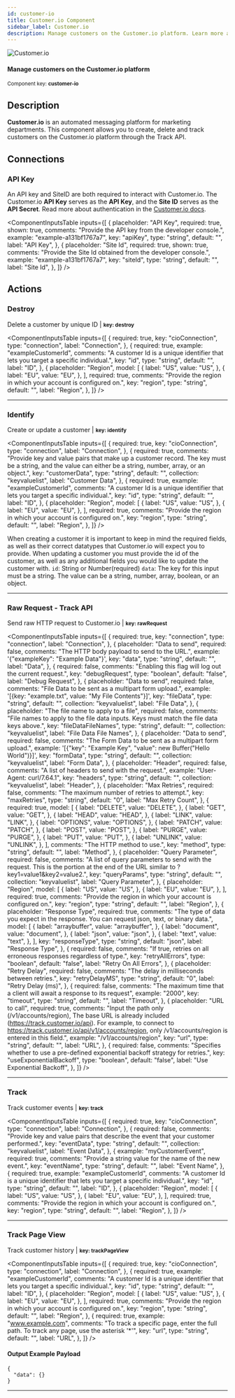 ```yaml
---
id: customer-io
title: Customer.io Component
sidebar_label: Customer.io
description: Manage customers on the Customer.io platform. Learn more about using Prismatic's Customer.io component.
---
```


[//]: # "DO NOT EDIT THIS FILE MANUALLY."
[//]: # "This file was auto generated using scripts in docusaurus/scripts/components/"


<div className="avatar">
  <div className="avatar__photo-link avatar__photo avatar__photo--lg">
    <img
      src="/docs/img/components/icons/60/Y3VzdG9tZXItaW8=.png"
      alt="Customer.io"
    />
  </div>
  <div className="avatar__intro">
    <h4 className="avatar__name">
      Manage customers on the Customer.io platform
    </h4>
    <small className="avatar__subtitle">
      Component key: <b>customer-io</b>
    </small>
  </div>
</div>

## Description

**Customer.io** is an automated messaging platform for marketing departments.
This component allows you to create, delete and track customers on the Customer.io platform through the Track API.

## Connections

### API Key

An API key and SiteID are both required to interact with Customer.io.
The Customer.io **API Key** serves as the **API Key**, and the **Site ID** serves as the **API Secret**.
Read more about authentication in the [Customer.io docs](https://customer.io/docs/managing-credentials/).

<ComponentInputsTable
  inputs={[
    {
      placeholder: "API Key",
      required: true,
      shown: true,
      comments: "Provide the API key from the developer console.",
      example: "example-a131bf1767a7",
      key: "apiKey",
      type: "string",
      default: "",
      label: "API Key",
    },
    {
      placeholder: "Site Id",
      required: true,
      shown: true,
      comments: "Provide the Site Id obtained from the developer console.",
      example: "example-a131bf1767a7",
      key: "siteId",
      type: "string",
      default: "",
      label: "Site Id",
    },
  ]}
/>

## Actions

<div id="destroy" />

### Destroy

Delete a customer by unique ID | <small><b>key: destroy</b></small>

<ComponentInputsTable
  inputs={[
    {
      required: true,
      key: "cioConnection",
      type: "connection",
      label: "Connection",
    },
    {
      required: true,
      example: "exampleCustomerId",
      comments:
        "A customer Id is a unique identifier that lets you target a specific individual.",
      key: "id",
      type: "string",
      default: "",
      label: "ID",
    },
    {
      placeholder: "Region",
      model: [
        {
          label: "US",
          value: "US",
        },
        {
          label: "EU",
          value: "EU",
        },
      ],
      required: true,
      comments: "Provide the region in which your account is configured on.",
      key: "region",
      type: "string",
      default: "",
      label: "Region",
    },
  ]}
/>

<hr className="componentActionSeparator" />

<div id="identify" />

### Identify

Create or update a customer | <small><b>key: identify</b></small>

<ComponentInputsTable
  inputs={[
    {
      required: true,
      key: "cioConnection",
      type: "connection",
      label: "Connection",
    },
    {
      required: true,
      comments:
        "Provide key and value pairs that make up a customer record. The key must be a string, and the value can either be a string, number, array, or an object.",
      key: "customerData",
      type: "string",
      default: "",
      collection: "keyvaluelist",
      label: "Customer Data",
    },
    {
      required: true,
      example: "exampleCustomerId",
      comments:
        "A customer Id is a unique identifier that lets you target a specific individual.",
      key: "id",
      type: "string",
      default: "",
      label: "ID",
    },
    {
      placeholder: "Region",
      model: [
        {
          label: "US",
          value: "US",
        },
        {
          label: "EU",
          value: "EU",
        },
      ],
      required: true,
      comments: "Provide the region in which your account is configured on.",
      key: "region",
      type: "string",
      default: "",
      label: "Region",
    },
  ]}
/>

When creating a customer it is important to keep in mind the required fields, as well as their correct datatypes that Customer.io will expect you to provide.
When updating a customer you must provide the id of the customer, as well as any additional fields you would like to update the customer with.
`id`: String or Number(required)
`data`: The key for this input must be a string. The value can be a string, number, array, boolean, or an object.

<hr className="componentActionSeparator" />

<div id="rawrequest" />

### Raw Request - Track API

Send raw HTTP request to Customer.io | <small><b>key: rawRequest</b></small>

<ComponentInputsTable
  inputs={[
    {
      required: true,
      key: "connection",
      type: "connection",
      label: "Connection",
    },
    {
      placeholder: "Data to send",
      required: false,
      comments: "The HTTP body payload to send to the URL.",
      example: '{"exampleKey": "Example Data"}',
      key: "data",
      type: "string",
      default: "",
      label: "Data",
    },
    {
      required: false,
      comments: "Enabling this flag will log out the current request.",
      key: "debugRequest",
      type: "boolean",
      default: "false",
      label: "Debug Request",
    },
    {
      placeholder: "Data to send",
      required: false,
      comments: "File Data to be sent as a multipart form upload.",
      example: '[{key: "example.txt", value: "My File Contents"}]',
      key: "fileData",
      type: "string",
      default: "",
      collection: "keyvaluelist",
      label: "File Data",
    },
    {
      placeholder: "The file name to apply to a file",
      required: false,
      comments:
        "File names to apply to the file data inputs. Keys must match the file data keys above.",
      key: "fileDataFileNames",
      type: "string",
      default: "",
      collection: "keyvaluelist",
      label: "File Data File Names",
    },
    {
      placeholder: "Data to send",
      required: false,
      comments: "The Form Data to be sent as a multipart form upload.",
      example: '[{"key": "Example Key", "value": new Buffer("Hello World")}]',
      key: "formData",
      type: "string",
      default: "",
      collection: "keyvaluelist",
      label: "Form Data",
    },
    {
      placeholder: "Header",
      required: false,
      comments: "A list of headers to send with the request.",
      example: "User-Agent: curl/7.64.1",
      key: "headers",
      type: "string",
      default: "",
      collection: "keyvaluelist",
      label: "Header",
    },
    {
      placeholder: "Max Retries",
      required: false,
      comments: "The maximum number of retries to attempt.",
      key: "maxRetries",
      type: "string",
      default: "0",
      label: "Max Retry Count",
    },
    {
      required: true,
      model: [
        {
          label: "DELETE",
          value: "DELETE",
        },
        {
          label: "GET",
          value: "GET",
        },
        {
          label: "HEAD",
          value: "HEAD",
        },
        {
          label: "LINK",
          value: "LINK",
        },
        {
          label: "OPTIONS",
          value: "OPTIONS",
        },
        {
          label: "PATCH",
          value: "PATCH",
        },
        {
          label: "POST",
          value: "POST",
        },
        {
          label: "PURGE",
          value: "PURGE",
        },
        {
          label: "PUT",
          value: "PUT",
        },
        {
          label: "UNLINK",
          value: "UNLINK",
        },
      ],
      comments: "The HTTP method to use.",
      key: "method",
      type: "string",
      default: "",
      label: "Method",
    },
    {
      placeholder: "Query Parameter",
      required: false,
      comments:
        "A list of query parameters to send with the request. This is the portion at the end of the URL similar to ?key1=value1&key2=value2.",
      key: "queryParams",
      type: "string",
      default: "",
      collection: "keyvaluelist",
      label: "Query Parameter",
    },
    {
      placeholder: "Region",
      model: [
        {
          label: "US",
          value: "US",
        },
        {
          label: "EU",
          value: "EU",
        },
      ],
      required: true,
      comments: "Provide the region in which your account is configured on.",
      key: "region",
      type: "string",
      default: "",
      label: "Region",
    },
    {
      placeholder: "Response Type",
      required: true,
      comments:
        "The type of data you expect in the response. You can request json, text, or binary data.",
      model: [
        {
          label: "arraybuffer",
          value: "arraybuffer",
        },
        {
          label: "document",
          value: "document",
        },
        {
          label: "json",
          value: "json",
        },
        {
          label: "text",
          value: "text",
        },
      ],
      key: "responseType",
      type: "string",
      default: "json",
      label: "Response Type",
    },
    {
      required: false,
      comments:
        "If true, retries on all erroneous responses regardless of type.",
      key: "retryAllErrors",
      type: "boolean",
      default: "false",
      label: "Retry On All Errors",
    },
    {
      placeholder: "Retry Delay",
      required: false,
      comments: "The delay in milliseconds between retries.",
      key: "retryDelayMS",
      type: "string",
      default: "0",
      label: "Retry Delay (ms)",
    },
    {
      required: false,
      comments:
        "The maximum time that a client will await a response to its request",
      example: "2000",
      key: "timeout",
      type: "string",
      default: "",
      label: "Timeout",
    },
    {
      placeholder: "URL to call",
      required: true,
      comments:
        "Input the path only (/v1/accounts/region), The base URL is already included (https://track.customer.io/api). For example, to connect to https://track.customer.io/api/v1/accounts/region, only /v1/accounts/region is entered in this field.",
      example: "/v1/accounts/region",
      key: "url",
      type: "string",
      default: "",
      label: "URL",
    },
    {
      required: false,
      comments:
        "Specifies whether to use a pre-defined exponential backoff strategy for retries.",
      key: "useExponentialBackoff",
      type: "boolean",
      default: "false",
      label: "Use Exponential Backoff",
    },
  ]}
/>

<hr className="componentActionSeparator" />

<div id="track" />

### Track

Track customer events | <small><b>key: track</b></small>

<ComponentInputsTable
  inputs={[
    {
      required: true,
      key: "cioConnection",
      type: "connection",
      label: "Connection",
    },
    {
      required: false,
      comments:
        "Provide key and value pairs that describe the event that your customer performed.",
      key: "eventData",
      type: "string",
      default: "",
      collection: "keyvaluelist",
      label: "Event Data",
    },
    {
      example: "myCustomerEvent",
      required: true,
      comments: "Provide a string value for the name of the new event.",
      key: "eventName",
      type: "string",
      default: "",
      label: "Event Name",
    },
    {
      required: true,
      example: "exampleCustomerId",
      comments:
        "A customer Id is a unique identifier that lets you target a specific individual.",
      key: "id",
      type: "string",
      default: "",
      label: "ID",
    },
    {
      placeholder: "Region",
      model: [
        {
          label: "US",
          value: "US",
        },
        {
          label: "EU",
          value: "EU",
        },
      ],
      required: true,
      comments: "Provide the region in which your account is configured on.",
      key: "region",
      type: "string",
      default: "",
      label: "Region",
    },
  ]}
/>

<hr className="componentActionSeparator" />

<div id="trackpageview" />

### Track Page View

Track customer history | <small><b>key: trackPageView</b></small>

<ComponentInputsTable
  inputs={[
    {
      required: true,
      key: "cioConnection",
      type: "connection",
      label: "Connection",
    },
    {
      required: true,
      example: "exampleCustomerId",
      comments:
        "A customer Id is a unique identifier that lets you target a specific individual.",
      key: "id",
      type: "string",
      default: "",
      label: "ID",
    },
    {
      placeholder: "Region",
      model: [
        {
          label: "US",
          value: "US",
        },
        {
          label: "EU",
          value: "EU",
        },
      ],
      required: true,
      comments: "Provide the region in which your account is configured on.",
      key: "region",
      type: "string",
      default: "",
      label: "Region",
    },
    {
      required: true,
      example: "www.example.com",
      comments:
        "To track a specific page, enter the full path. To track any page, use the asterisk '*'",
      key: "url",
      type: "string",
      default: "",
      label: "URL",
    },
  ]}
/>

#### Output Example Payload

```
{
  "data": {}
}
```

<hr className="componentActionSeparator" />
